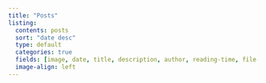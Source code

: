 ```yaml
---
title: "Posts"
listing:
  contents: posts
  sort: "date desc"
  type: default
  categories: true
  fields: [image, date, title, description, author, reading-time, file-modified]
  image-align: left
---
```



